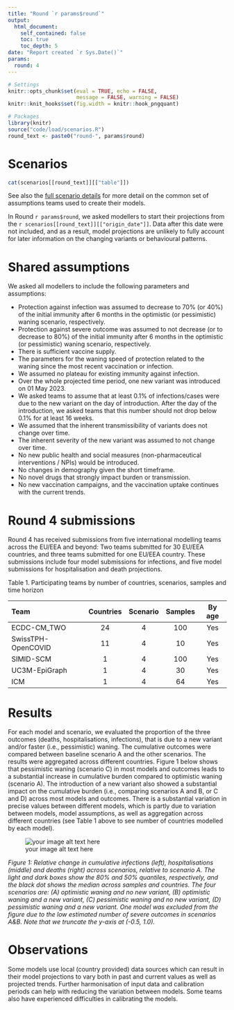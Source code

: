 ```yaml
---
title: "Round `r params$round`"
output:
  html_document:
    self_contained: false
    toc: true
    toc_depth: 5
date: "Report created `r Sys.Date()`"
params:
  round: 4
---
```


```r
# Settings
knitr::opts_chunk$set(eval = TRUE, echo = FALSE,
                      message = FALSE, warning = FALSE)
knitr::knit_hooks$set(fig.width = knitr::hook_pngquant)
```

```r
# Packages
library(knitr)
source("code/load/scenarios.R")
round_text <- paste0("round-", params$round)
```

# Scenarios

```r
cat(scenarios[[round_text]][["table"]])
```

See also the [full scenario details](`r paste0("https://github.com/covid19-forecast-hub-europe/covid19-scenario-hub-europe/wiki/Round-", params$round)`) for more detail on the common set of assumptions teams used to create their models.

In Round `r params$round`, we asked modellers to start their projections from the `r scenarios[[round_text]][["origin_date"]]`. Data after this date were not included, and as a result, model projections are unlikely to fully account for later information on the changing variants or behavioural patterns.


# Shared assumptions
We asked all modellers to include the following parameters and assumptions:

  - Protection against infection was assumed to decrease to 70% (or 40%) of the initial immunity after 6 months in the optimistic (or pessimistic) waning scenario, respectively.
- Protection against severe outcome was assumed to not decrease (or to decrease to 80%) of the initial immunity after 6 months in the optimistic (or pessimistic) waning scenario, respectively.
- There is sufficient vaccine supply.
- The parameters for the waning speed of protection related to the waning since the most recent vaccination or infection.
- We assumed no plateau for existing immunity against infection.
- Over the whole projected time period, one new variant was introduced on 01 May 2023.
- We asked teams to assume that at least 0.1% of infections/cases were due to the new variant on the day of introduction. After the day of the introduction, we asked teams that this number should not drop below 0.1% for at least 16 weeks.
- We assumed that  the inherent transmissibility of variants does not change over time.
- The inherent severity of the new variant was assumed to not change over time.
- No new public health and social measures (non-pharmaceutical interventions / NPIs) would be introduced.
- No changes in demography given the short timeframe.
- No novel drugs that strongly impact burden or transmission.
- No new vaccination campaigns, and the vaccination uptake continues with the current trends.




# Round 4 submissions
Round 4 has received submissions from five international modelling teams across the EU/EEA and beyond: Two teams submitted for 30 EU/EEA countries, and three teams submitted for one EU/EEA country. These submissions include four model submissions for infections, and five model submissions for hospitalisation and death projections.

Table 1. Participating teams by number of countries, scenarios, samples and time horizon

| Team | Countries | Scenario    | Samples |  By age |
| :--- | :---: |  :---: | :---: | :---: | 
| ECDC-CM_TWO | 24 | 4 | 100 |  Yes |
| SwissTPH-OpenCOVID | 11 | 4 | 10 | Yes |
| SIMID-SCM | 1 | 4 | 100 |  Yes |
| UC3M-EpiGraph | 1 | 4 | 30 |  Yes |
| ICM | 1 | 4 | 64 | Yes |


# Results

For each model and scenario, we evaluated the proportion of the three outcomes (deaths, hospitalisations, infections), that is due to a new variant and/or faster (i.e., pessimistic) waning. The cumulative outcomes were compared between baseline scenario A and the other scenarios. The results were aggregated across different countries. Figure 1 below shows that pessimistic waning (scenario C) in most models and outcomes leads to a substantial increase in cumulative burden compared to optimistic waning (scenario A). The introduction of a new variant also showed a substantial impact on the cumulative burden (i.e., comparing scenarios A and B, or C and D) across most models and outcomes. There is a substantial variation in precise values between different models, which is partly due to variation between models, model assumptions, as well as aggregation across different countries (see Table 1 above to see number of countries modelled by each model).

![your image alt text here](./images/Round4_Fig1.png)

_Figure 1: Relative change in cumulative infections (left), hospitalisations (middle) and deaths (right) across scenarios, relative to scenario A. The light and dark boxes show the  80% and 50% quantiles, respectively, and the black dot shows the median across samples and countries. The four scenarios are: (A) optimistic waning and no new variant, (B) optimistic waning and a new variant, (C) pessimistic waning and no new variant,  (D) pessimistic waning and a new variant. One model was excluded from the figure due to the low estimated number of severe outcomes in scenarios A&B. Note that we truncate the y-axis at (-0.5, 1.0)._


# Observations

Some models use local (country provided) data sources which can result in their model projections to vary both in past and current values as well as projected trends. Further harmonisation of input data and calibration periods can help with reducing the variation between models. Some teams also have experienced difficulties in calibrating the models.



